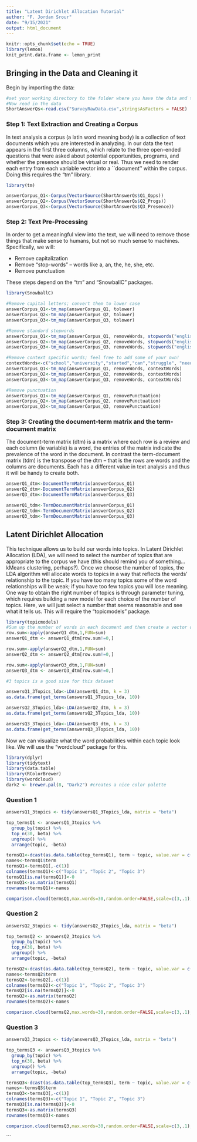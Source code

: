 ---
title: "Latent Dirichlet Allocation Tutorial"
author: "F. Jordan Srour"
date: "9/15/2021"
output: html_document
---

```{r setup, include=FALSE}
knitr::opts_chunk$set(echo = TRUE)
library(lemon)
knit_print.data.frame <- lemon_print
```

## Bringing in the Data and Cleaning it

Begin by importing the data:
```{r data import}
#set your working directory to the folder where you have the data and the scrip
#Now read in the data
ShortAnswerQs<-read.csv("SurveyRawData.csv",stringsAsFactors = FALSE)
```

### Step 1: Text Extraction and Creating a Corpus

In text analysis a corpus (a latin word meaning body) is a collection of text documents which you are interested in analyzing. In our data the text appears in the first three columns, which relate to the three open-ended questions that were asked about potential opportunities, programs, and whether the presence should be virtual or real. Thus we need to render each entry from each variable vector into a ``document'' within the corpus. Doing this requires the "tm" library.

```{r make corpus}
library(tm)

answerCorpus_Q1<-Corpus(VectorSource(ShortAnswerQs$Q1_Opps))
answerCorpus_Q2<-Corpus(VectorSource(ShortAnswerQs$Q2_Progs))
answerCorpus_Q3<-Corpus(VectorSource(ShortAnswerQs$Q3_Presence))
```

### Step 2: Text Pre-Processing

In order to get a meaningful view into the text, we will need to remove those things that make sense to humans, but not so much sense to machines. Specifically, we will:

* Remove capitalization
* Remove "stop-words" -- words like a, an, the, he, she, etc.
* Remove punctuation

These steps depend on the "tm" and "SnowballC" packages.

```{r pre-processing}
library(SnowballC)

#Remove capital letters; convert them to lower case
answerCorpus_Q1<-tm_map(answerCorpus_Q1, tolower)
answerCorpus_Q2<-tm_map(answerCorpus_Q2, tolower)
answerCorpus_Q3<-tm_map(answerCorpus_Q3, tolower)
```

```{r remove stopwords}
#Remove standard stopwords
answerCorpus_Q1<-tm_map(answerCorpus_Q1, removeWords, stopwords("english"))
answerCorpus_Q2<-tm_map(answerCorpus_Q2, removeWords, stopwords("english"))
answerCorpus_Q3<-tm_map(answerCorpus_Q3, removeWords, stopwords("english"))

#Remove context specific words; feel free to add some of your own!
contextWords<-c("school","university","started","can","struggle", "need","also","because","music")
answerCorpus_Q1<-tm_map(answerCorpus_Q1, removeWords, contextWords)
answerCorpus_Q2<-tm_map(answerCorpus_Q2, removeWords, contextWords)
answerCorpus_Q3<-tm_map(answerCorpus_Q3, removeWords, contextWords)

#Remove punctuation
answerCorpus_Q1<-tm_map(answerCorpus_Q1, removePunctuation)
answerCorpus_Q2<-tm_map(answerCorpus_Q2, removePunctuation)
answerCorpus_Q3<-tm_map(answerCorpus_Q3, removePunctuation)
```

### Step 3: Creating the document-term matrix and the term-document matrix

The document-term matrix (dtm) is a matrix where each row is a review and each column (ie variable) is a word, the entries of the matrix indicate the prevalence of the word in the document. In contrast the term-document matrix (tdm) is the transpose of the dtm -- that is the rows are words and the columns are documents. Each has a different value in text analysis and thus it will be handy to create both.

```{r create dtm and tdm}
answerQ1_dtm<-DocumentTermMatrix(answerCorpus_Q1)
answerQ2_dtm<-DocumentTermMatrix(answerCorpus_Q2)
answerQ3_dtm<-DocumentTermMatrix(answerCorpus_Q3)

answerQ1_tdm<-TermDocumentMatrix(answerCorpus_Q1)
answerQ2_tdm<-TermDocumentMatrix(answerCorpus_Q2)
answerQ3_tdm<-TermDocumentMatrix(answerCorpus_Q3)
````
## Latent Dirichlet Allocation

This technique allows us to build our words into topics. In Latent Dirichlet Allocation (LDA), we will need to select the number of topics that are appropriate to the corpus we have (this should remind you of something...kMeans clustering, perhaps?). Once we choose the number of topics, the LDA algorithm will allocate words to topics in a way that reflects the words' relationship to the topic. If you have too many topics some of the word relationships will be weak; if you have too few topics you will lose meaning. One way to obtain the right number of topics is through parameter tuning, which requires building a new model for each choice of the number of topics. Here, we will just select a number that seems reasonable and see what it tells us. This will require the "topicmodels" package.

```{r LDA topics, render=lemon_print}
library(topicmodels)
#Sum up the number of words in each document and then create a vector of these sums as long as they are non-zero
row.sum<-apply(answerQ1_dtm,1,FUN=sum)
answerQ1_dtm <- answerQ1_dtm[row.sum!=0,]

row.sum<-apply(answerQ2_dtm,1,FUN=sum)
answerQ2_dtm <- answerQ2_dtm[row.sum!=0,]

row.sum<-apply(answerQ3_dtm,1,FUN=sum)
answerQ3_dtm <- answerQ3_dtm[row.sum!=0,]

#3 topics is a good size for this dataset

answersQ1_3Topics_lda<-LDA(answerQ1_dtm, k = 3)
as.data.frame(get_terms(answersQ1_3Topics_lda, 10))

answersQ2_3Topics_lda<-LDA(answerQ2_dtm, k = 3)
as.data.frame(get_terms(answersQ2_3Topics_lda, 10))

answersQ3_3Topics_lda<-LDA(answerQ3_dtm, k = 3)
as.data.frame(get_terms(answersQ3_3Topics_lda, 10))

```

Now we can visualize what the word probabilities within each topic look like. We will use the "wordcloud" package for this.

```{r LDA visualization}
library(dplyr)
library(tidytext)
library(data.table)
library(RColorBrewer)
library(wordcloud)
dark2 <- brewer.pal(8, "Dark2") #creates a nice color palette
```

### Question 1

```{r Question 1 LDA Viz}
answersQ1_3topics <- tidy(answersQ1_3Topics_lda, matrix = "beta")

top_termsQ1 <- answersQ1_3topics %>%
  group_by(topic) %>%
  top_n(30, beta) %>%
  ungroup() %>%
  arrange(topic, -beta)

termsQ1<-dcast(as.data.table(top_termsQ1), term ~ topic, value.var = c("beta"))
names<-termsQ1$term
termsQ1<-termsQ1[,-c(1)]
colnames(termsQ1)<-c("Topic 1", "Topic 2", "Topic 3")
termsQ1[is.na(termsQ1)]<-0
termsQ1<-as.matrix(termsQ1)
rownames(termsQ1)<-names

comparison.cloud(termsQ1,max.words=30,random.order=FALSE,scale=c(3,.1),title.size=1.4)

```

### Question 2

```{r Question 2 LDA Viz}
answersQ2_3topics <- tidy(answersQ2_3Topics_lda, matrix = "beta")

top_termsQ2 <- answersQ2_3topics %>%
  group_by(topic) %>%
  top_n(30, beta) %>%
  ungroup() %>%
  arrange(topic, -beta)

termsQ2<-dcast(as.data.table(top_termsQ2), term ~ topic, value.var = c("beta"))
names<-termsQ2$term
termsQ2<-termsQ2[,-c(1)]
colnames(termsQ2)<-c("Topic 1", "Topic 2", "Topic 3")
termsQ2[is.na(termsQ2)]<-0
termsQ2<-as.matrix(termsQ2)
rownames(termsQ2)<-names

comparison.cloud(termsQ2,max.words=30,random.order=FALSE,scale=c(3,.1),,title.size=1.4)

```

### Question 3

```{r Question 3 LDA Viz}
answersQ3_3topics <- tidy(answersQ3_3Topics_lda, matrix = "beta")

top_termsQ3 <- answersQ3_3topics %>%
  group_by(topic) %>%
  top_n(30, beta) %>%
  ungroup() %>%
  arrange(topic, -beta)

termsQ3<-dcast(as.data.table(top_termsQ3), term ~ topic, value.var = c("beta"))
names<-termsQ3$term
termsQ3<-termsQ3[,-c(1)]
colnames(termsQ3)<-c("Topic 1", "Topic 2", "Topic 3")
termsQ3[is.na(termsQ3)]<-0
termsQ3<-as.matrix(termsQ3)
rownames(termsQ3)<-names

comparison.cloud(termsQ3,max.words=30,random.order=FALSE,scale=c(3,.1),,title.size=1.4)

```
```
